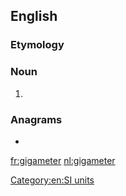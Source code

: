 {{also|giga-meter}}
==English==

===Etymology===
{{prefix|en|giga|meter}}

===Noun===
{{en-noun}}

# {{alternative spelling of|gigametre|from=US|lang=en}}

===Anagrams===
* {{l|en|gigametre}}

[[Category:en:SI units]]

[[fr:gigameter]]
[[nl:gigameter]]